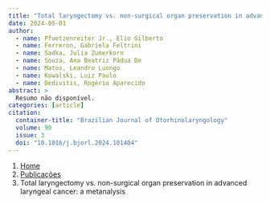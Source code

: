 ```yaml
---
title: "Total laryngectomy vs. non-surgical organ preservation in advanced laryngeal cancer: a metanalysis"
date: 2024-05-01
author:
  - name: Pfuetzenreiter Jr., Elio Gilberto
  - name: Ferreron, Gabriela Feltrini
  - name: Sadka, Julia Zumerkorn
  - name: Souza, Ana Beatriz Pádua De
  - name: Matos, Leandro Luongo
  - name: Kowalski, Luiz Paulo
  - name: Dedivitis, Rogério Aparecido
abstract: > 
  Resumo não disponível.
categories: [article]
citation: 
  container-title: "Brazilian Journal of Otorhinolaryngology"
  volume: 90
  issue: 3
  doi: "10.1016/j.bjorl.2024.101404"
---
```


```{=html}
<nav aria-label="breadcrumb">
  <ol class="breadcrumb">
    <li class="breadcrumb-item"><a href="../../index.html">Home</a></li>
    <li class="breadcrumb-item"><a href="../index.html">Publicações</a></li>
    <li class="breadcrumb-item active" aria-current="page">Total laryngectomy vs. non-surgical organ preservation in advanced laryngeal cancer: a metanalysis</li>
  </ol>
</nav>
```
